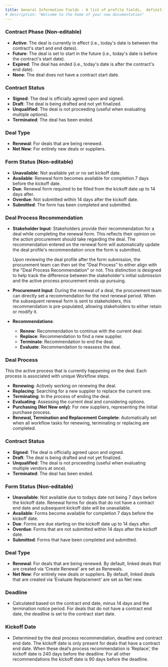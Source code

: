 ```yaml
---
title: General Information Fields - A list of profile fields,  definitions and formulas.
# description: "Welcome to the home of your new documentation"
---
```

### **Contract Phase (Non-editable)**

- **Active**: The deal is currently in effect (i.e., today's date is between the contract's start and end dates).
- **Future**: The deal is set to start in the future (i.e., today's date is before the contract's start date).
- **Expired**: The deal has ended (i.e., today's date is after the contract's end date).
- **None**: The deal does not have a contract start date.

### **Contract Status**

- **Signed**: The deal is officially agreed upon and signed.
- **Draft**: The deal is being drafted and not yet finalized.
- **Unqualified**: The deal is not proceeding (useful when evaluating multiple options).
- **Terminated**: The deal has been ended.

### **Deal Type**

- **Renewal**: For deals that are being renewed.
- **Net New**: For entirely new deals or suppliers.

### **Form Status (Non-editable)**

- **Unavailable**: Not available yet or no set kickoff date.
- **Available**: Renewal form becomes available for completion 7 days before the kickoff date.
- **Due**: Renewal form required to be filled from the kickoff date up to 14 days after.
- **Overdue**: Not submitted within 14 days after the kickoff date.
- **Submitted**: The form has been completed and submitted.

### **Deal Process Recommendation**

- **Stakeholder Input**: Stakeholders provide their recommendation for a deal while completing the renewal form. This reflects their opinion on the action procurement should take regarding the deal. The recommendation entered on the renewal form will automatically update the deal profile's recommendation once the form is submitted.
    
    Upon reviewing the deal profile after the form submission, the procurement team can then set the "Deal Process" to either align with the "Deal Process Recommendation" or not. This distinction is designed to help track the difference between the stakeholder's initial submission and the active process procurement ends up pursuing.
    
- **Procurement Input**: During the renewal of a deal, the procurement team can directly set a recommendation for the next renewal period. When the subsequent renewal form is sent to stakeholders, this recommendation is pre-populated, allowing stakeholders to either retain or modify it.
- **Recommendations**:
    - **Renew**: Recommendation to continue with the current deal.
    - **Replace**: Recommendation to find a new supplier.
    - **Terminate**: Recommendation to end the deal.
    - **Evaluate**: Recommendation to reassess the deal.

### **Deal Process**

This the active process that is currently happening on the deal. Each process is associated with unique Workflow steps.

- **Renewing**: Actively working on renewing the deal.
- **Replacing**: Searching for a new supplier to replace the current one.
- **Terminating**: In the process of ending the deal.
- **Evaluating**: Assessing the current deal and considering options.
- **Purchasing (Net New only)**: For new suppliers, representing the initial purchase process.
- **Renewal, Termination and Replacement Complete**: Automatically set when all workflow tasks for renewing, terminating or replacing are completed.

### **Contract Status**

- **Signed**: The deal is officially agreed upon and signed.
- **Draft**: The deal is being drafted and not yet finalized.
- **Unqualified**: The deal is not proceeding (useful when evaluating multiple vendors at once).
- **Terminated**: The deal has been ended.

### **Form Status (Non-editable)**

- **Unavailable**: Not available due to todays date not being 7 days before the kickoff date. Renewal forms for deals that do not have a contract end date and subsequent kickoff date will be unavailable.
- **Available**: Forms become available for completion 7 days before the kickoff date.
- **Due**: Forms are due starting on the kickoff date up to 14 days after.
- **Overdue**: Forms that are not submitted within 14 days after the kickoff date.
- **Submitted**: Forms that have been completed and submitted.

### **Deal Type**

- **Renewal**: For deals that are being renewed. By default, linked deals that are created via ‘Create Renewal’ are set as Renewals.
- **Net New**: For entirely new deals or suppliers. By default, linked deals that are created via ‘Evaluate Replacement’ are set as Net new.

### **Deadline**

- Calculated based on the contract end date, minus 14 days and the termination notice period. For deals that do not have a contract end date, the deadline is set to the contract start date.

### **Kickoff Date**

- Determined by the deal process recommendation, deadline and contract end date. The kickoff date is only present for deals that have a contract end date. When these deal’s process recommendation is ‘Replace’, the kickoff date is 240 days before the deadline. For all other recommendations the kickoff date is 90 days before the deadline.